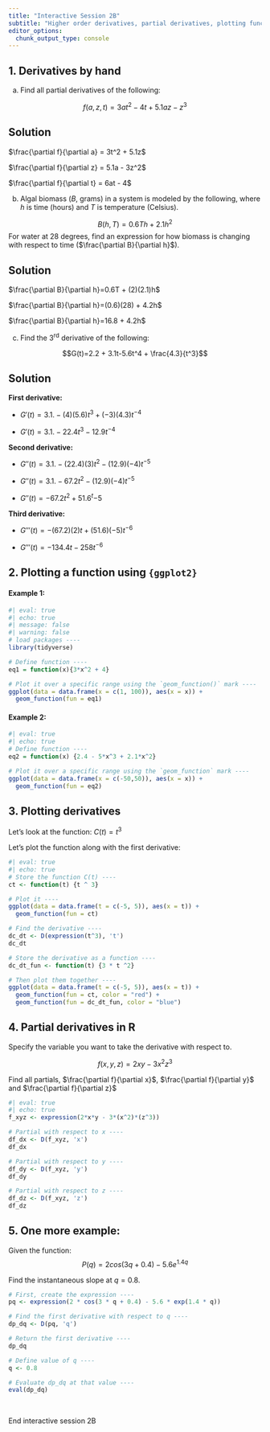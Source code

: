 ```yaml
---
title: "Interactive Session 2B"
subtitle: "Higher order derivatives, partial derivatives, plotting functions in ggplot"
editor_options: 
  chunk_output_type: console
---
```


## 1. Derivatives by hand

a. Find all partial derivatives of the following: 

$$f(a, z, t)=3at^2-4t+5.1az-z^3$$

::: {.callout-tip collapse=true}
## Solution
$\frac{\partial f}{\partial a} = 3t^2 + 5.1z$

$\frac{\partial f}{\partial z} = 5.1a - 3z^2$

$\frac{\partial f}{\partial t} = 6at - 4$
:::

b. Algal biomass ($B$, grams) in a system is modeled by the following, where $h$ is time (hours) and $T$ is temperature (Celsius). 

$$B(h, T)=0.6Th+2.1h^2$$
For water at 28 degrees, find an expression for how biomass is changing with respect to time ($\frac{\partial B}{\partial h}$). 

::: {.callout-tip collapse=true}
## Solution
$\frac{\partial B}{\partial h}=0.6T + (2)(2.1)h$

$\frac{\partial B}{\partial h}=(0.6)(28) + 4.2h$

$\frac{\partial B}{\partial h}=16.8 + 4.2h$
:::

c. Find the 3^rd^ derivative of the following: 

$$G(t)=2.2 + 3.1t-5.6t^4 + \frac{4.3}{t^3}$$

::: {.callout-tip collapse=true}
## Solution
**First derivative:**

  - $G'(t) = 3.1. -(4)(5.6)t^3 +(-3)(4.3)t^{-4}$
  
  - $G'(t) = 3.1. -22.4t^3 -12.9t^{-4}$

**Second derivative:**

  - $G''(t) = 3.1. - (22.4)(3)t^2 -(12.9)(-4)t^{-5}$
  
  - $G''(t) = 3.1. - 67.2t^2 -(12.9)(-4)t^{-5}$
  
  - $G''(t) = -67.2t^2 + 51.6^t{-5}$
  
**Third derivative:**

  - $G'''(t) = -(67.2)(2)t + (51.6)(-5)t^{-6}$
  
  - $G'''(t) = -134.4t - 258t^{-6}$
:::

## 2. Plotting a function using `{ggplot2}`

#### Example 1:

```r
#| eval: true
#| echo: true
#| message: false
#| warning: false
# load packages ----
library(tidyverse)

# Define function ----
eq1 = function(x){3*x^2 + 4} 

# Plot it over a specific range using the `geom_function()` mark ----
ggplot(data = data.frame(x = c(1, 100)), aes(x = x)) + 
  geom_function(fun = eq1)
```

#### Example 2:

```r
#| eval: true
#| echo: true
# Define function ----
eq2 = function(x) {2.4 - 5*x^3 + 2.1*x^2} 

# Plot it over a specific range using the `geom_function` mark ----
ggplot(data = data.frame(x = c(-50,50)), aes(x = x)) + 
  geom_function(fun = eq2)
```

## 3. Plotting derivatives

Let's look at the function: $C(t)=t^3$

Let's plot the function along with the first derivative: 

```r
#| eval: true
#| echo: true
# Store the function C(t) ----
ct <- function(t) {t ^ 3}

# Plot it ----
ggplot(data = data.frame(t = c(-5, 5)), aes(x = t)) + 
  geom_function(fun = ct)

# Find the derivative ----     
dc_dt <- D(expression(t^3), 't')
dc_dt

# Store the derivative as a function ----
dc_dt_fun <- function(t) {3 * t ^2}

# Then plot them together ----
ggplot(data = data.frame(t = c(-5, 5)), aes(x = t)) + 
  geom_function(fun = ct, color = "red") +
  geom_function(fun = dc_dt_fun, color = "blue")
```

## 4. Partial derivatives in R

Specify the variable you want to take the derivative with respect to. 

$$f(x,y,z)=2xy-3x^2z^3$$

Find all partials, $\frac{\partial f}{\partial x}$, $\frac{\partial f}{\partial y}$ and $\frac{\partial f}{\partial z}$

```r
#| eval: true
#| echo: true
f_xyz <- expression(2*x*y - 3*(x^2)*(z^3))

# Partial with respect to x ----
df_dx <- D(f_xyz, 'x')
df_dx

# Partial with respect to y ----
df_dy <- D(f_xyz, 'y')
df_dy

# Partial with respect to z ---- 
df_dz <- D(f_xyz, 'z')
df_dz
```

## 5. One more example:

Given the function: $$P(q)=2cos(3q+0.4)-5.6e^{1.4q}$$ 

Find the instantaneous slope at $q = 0.8$.

```r
# First, create the expression ---- 
pq <- expression(2 * cos(3 * q + 0.4) - 5.6 * exp(1.4 * q))

# Find the first derivative with respect to q ----
dp_dq <- D(pq, 'q')

# Return the first derivative ----
dp_dq

# Define value of q ----
q <- 0.8

# Evaluate dp_dq at that value ----
eval(dp_dq)
```

<br>

::: {.center-text .body-text-xl .teal-text}
End interactive session 2B
:::